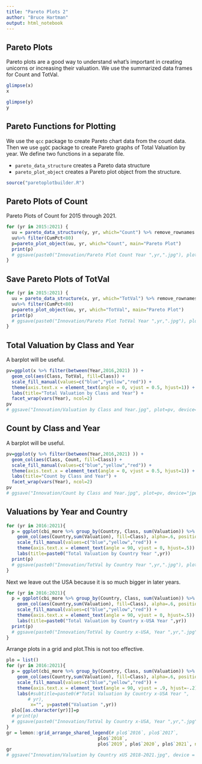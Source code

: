 ---
title: "Pareto Plots 2"
author: "Bruce Hartman"
output: html_notebook
---

## Pareto Plots
Pareto plots are a good way to understand what's important in creating unicorns or increasing their valuation. We use the summarized data frames for Count and TotVal.
```{r}
glimpse(x)
x
```

```{r}
glimpse(y)
y
```

## Pareto Functions for Plotting
We use the <code>qcc</code> package to create Pareto chart data from the count data. Then we use <code>ggQC</code> package to create Pareto graphs of Total Valuation by year. We define two functions in a separate file.

- <code>pareto_data_structure</code> creates a Pareto data structure 
- <code>pareto_plot_object</code> creates a Pareto plot object from the structure.

```{r}
source("paretoplotbuilder.R")
```

## Pareto Plots of Count
Pareto Plots of Count for 2015 through 2021.
```{r}
for (yr in 2015:2021) {
  uu = pareto_data_structure(y, yr, which="Count") %>% remove_rownames
  uu%>% filter(CumPct<80)
  p=pareto_plot_object(uu, yr, which="Count", main="Pareto Plot")
  print(p)
  # ggsave(paste0("Innovation/Pareto Plot Count Year ",yr,".jpg"), plot=p, device="jpeg")
}
```

## Save Pareto Plots of TotVal
```{r}
for (yr in 2015:2021) {
  uu = pareto_data_structure(x, yr, which="TotVal") %>% remove_rownames
  uu%>% filter(CumPct<80)
  p=pareto_plot_object(uu, yr, which="TotVal", main="Pareto Plot")
  print(p)
  # ggsave(paste0("Innovation/Pareto Plot TotVal Year ",yr,".jpg"), plot=p, device="jpeg")
}
```



## Total Valuation by Class and Year
A barplot will be useful.
```{r}
pv=ggplot(x %>% filter(between(Year,2016,2021) )) + 
  geom_col(aes(Class, TotVal, fill=Class)) +
  scale_fill_manual(values=c("blue","yellow","red")) +
  theme(axis.text.x = element_text(angle = 0, vjust = 0.5, hjust=1)) +
  labs(title="Total Valuation by Class and Year") +
  facet_wrap(vars(Year), ncol=2)
pv
# ggsave("Innovation/Valuation by Class and Year.jpg", plot=pv, device="jpeg", height=7 )
```

## Count by Class and Year
A barplot will be useful.
```{r}
pv=ggplot(y %>% filter(between(Year,2016,2021) )) + 
  geom_col(aes(Class, Count, fill=Class)) +
  scale_fill_manual(values=c("blue","yellow","red")) +
  theme(axis.text.x = element_text(angle = 0, vjust = 0.5, hjust=1)) +
  labs(title="Count by Class and Year") +
  facet_wrap(vars(Year), ncol=2)
pv
# ggsave("Innovation/Count by Class and Year.jpg", plot=pv, device="jpeg", height=7 )
```


## Valuations by Year and Country
```{r}
for (yr in 2016:2021){
  p = ggplot(cbi_more %>% group_by(Country, Class, sum(Valuation)) %>% filter(Year==yr)) + 
    geom_col(aes(Country,sum(Valuation), fill=Class), alpha=.6, position="stack") +
    scale_fill_manual(values=c("blue","yellow","red")) +
    theme(axis.text.x = element_text(angle = 90, vjust = 0, hjust=.5)) +
    labs(title=paste0("Total Valuation by Country Year ",yr))
  print(p)
  # ggsave(paste0("Innovation/TotVal by Country Year ",yr,".jpg"), plot=p, device = "jpeg", height=7, width=10)
}
```

Next we leave out the USA because it is so much bigger in later years.
```{r}
for (yr in 2016:2021){
  p = ggplot(cbi_more %>% group_by(Country, Class, sum(Valuation)) %>% filter(Year==yr, Country!="United States")) + 
    geom_col(aes(Country,sum(Valuation), fill=Class), alpha=.6, position="stack") +
    scale_fill_manual(values=c("blue","yellow","red")) +
    theme(axis.text.x = element_text(angle = 90, vjust = 0, hjust=.5)) +
    labs(title=paste0("Total Valuation by Country x-USA Year ",yr))
  print(p)
  # ggsave(paste0("Innovation/TotVal by Country x-USA, Year ",yr,".jpg"), plot=p, device = "jpeg", height=7, width=10)
}
```

Arrange plots in a grid and plot.This is not too effective.
```{r}
plo = list()
for (yr in 2016:2021){
  p = ggplot(cbi_more %>% group_by(Country, Class, sum(Valuation)) %>% filter(Year==yr, Country!="United States")) + 
    geom_col(aes(Country,sum(Valuation), fill=Class), alpha=.6, position="stack") +
    scale_fill_manual(values=c("blue","yellow","red")) +
    theme(axis.text.x = element_text(angle = 90, vjust = .9, hjust=-.2)) +
    labs(#subtitle=paste0(#"Total Valuation by Country x-USA Year ",
        # yr),
         x="", y=paste0("Valuation ",yr))
  plo[[as.character(yr)]]=p
  # print(p)
  # ggsave(paste0("Innovation/TotVal by Country x-USA, Year ",yr,".jpg"), plot=p, device = "jpeg", height=7, width=10)
}
gr = lemon::grid_arrange_shared_legend(# plo$`2016`, plo$`2017`, 
                                  plo$`2018`,
                                  plo$`2019`, plo$`2020`, plo$`2021`, ncol=2, nrow=2, position="right")
gr
# ggsave("Innovation/Valuation by Country xUS 2018-2021.jpg", device = "jpeg", width=7, height=9, units="in")
```
